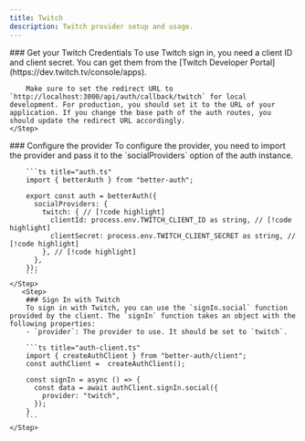 ```yaml
---
title: Twitch
description: Twitch provider setup and usage.
---
```


<Steps>
    <Step>
        ### Get your Twitch Credentials
        To use Twitch sign in, you need a client ID and client secret. You can get them from the [Twitch Developer Portal](https://dev.twitch.tv/console/apps).

        Make sure to set the redirect URL to `http://localhost:3000/api/auth/callback/twitch` for local development. For production, you should set it to the URL of your application. If you change the base path of the auth routes, you should update the redirect URL accordingly.
    </Step>

  <Step>
        ### Configure the provider
        To configure the provider, you need to import the provider and pass it to the `socialProviders` option of the auth instance.

        ```ts title="auth.ts"
        import { betterAuth } from "better-auth";

        export const auth = betterAuth({
          socialProviders: {
            twitch: { // [!code highlight]
              clientId: process.env.TWITCH_CLIENT_ID as string, // [!code highlight]
              clientSecret: process.env.TWITCH_CLIENT_SECRET as string, // [!code highlight]
            }, // [!code highlight]
          },
        });
        ```
    </Step>
       <Step>
        ### Sign In with Twitch
        To sign in with Twitch, you can use the `signIn.social` function provided by the client. The `signIn` function takes an object with the following properties:
        - `provider`: The provider to use. It should be set to `twitch`.

        ```ts title="auth-client.ts"
        import { createAuthClient } from "better-auth/client";
        const authClient =  createAuthClient();

        const signIn = async () => {
          const data = await authClient.signIn.social({
            provider: "twitch",
          });
        }
        ```
    </Step>
</Steps>
